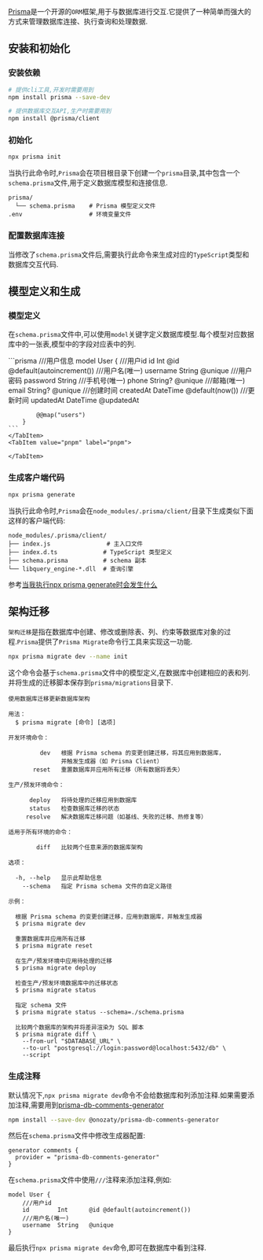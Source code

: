 [Prisma](https://www.prisma.io/docs/orm/overview/introduction/what-is-prisma)是一个开源的`ORM`框架,用于与数据库进行交互.它提供了一种简单而强大的方式来管理数据库连接、执行查询和处理数据.

## 安装和初始化

### 安装依赖
```bash
# 提供cli工具,开发时需要用到
npm install prisma --save-dev

# 提供数据库交互API,生产时需要用到
npm install @prisma/client
```

### 初始化

```bash
npx prisma init
```

当执行此命令时,`Prisma`会在项目根目录下创建一个`prisma`目录,其中包含一个`schema.prisma`文件,用于定义数据库模型和连接信息.

```text
prisma/
  └── schema.prisma    # Prisma 模型定义文件
.env                   # 环境变量文件
```

### 配置数据库连接


<DatabaseURLBuilder/>



当修改了`schema.prisma`文件后,需要执行此命令来生成对应的`TypeScript`类型和数据库交互代码.

## 模型定义和生成

### 模型定义

在`schema.prisma`文件中,可以使用`model`关键字定义数据库模型.每个模型对应数据库中的一张表,模型中的字段对应表中的列.


<Tabs>
    <TabItem value="base" label="基本" default>
    ```prisma
        ///用户信息
        model User {
            ///用户id
            id        Int      @id @default(autoincrement())
            ///用户名(唯一)
            username  String   @unique
            ///用户密码
            password  String
            ///手机号(唯一)
            phone     String?  @unique
            ///邮箱(唯一)
            email     String?  @unique
            ///创建时间
            createdAt DateTime @default(now())
            ///更新时间
            updatedAt DateTime @updatedAt

            @@map("users")
        }
    ```
    </TabItem>
    <TabItem value="pnpm" label="pnpm">

    </TabItem>
</Tabs>


### 生成客户端代码

```bash
npx prisma generate
```

当执行此命令时,`Prisma`会在`node_modules/.prisma/client/`目录下生成类似下面这样的客户端代码:

```text
node_modules/.prisma/client/
├── index.js                # 主入口文件
├── index.d.ts             # TypeScript 类型定义
├── schema.prisma          # schema 副本
└── libquery_engine-*.dll  # 查询引擎
```

参考[当我执行npx prisma generate时会发生什么](https://poe.com/s/vbPzPtG9lcLPLE1duu0s)

## 架构迁移

`架构迁移`是指在数据库中创建、修改或删除表、列、约束等数据库对象的过程.`Prisma`提供了`Prisma Migrate`命令行工具来实现这一功能.

```bash
npx prisma migrate dev --name init
```

这个命令会基于`schema.prisma`文件中的模型定义,在数据库中创建相应的表和列.并将生成的迁移脚本保存到`prisma/migrations`目录下.

```text
使用数据库迁移更新数据库架构

用法：
  $ prisma migrate [命令] [选项]

开发环境命令：

         dev   根据 Prisma schema 的变更创建迁移，将其应用到数据库，
               并触发生成器（如 Prisma Client）
       reset   重置数据库并应用所有迁移（所有数据将丢失）

生产/预发环境命令：

      deploy   将待处理的迁移应用到数据库
      status   检查数据库迁移的状态
     resolve   解决数据库迁移问题（如基线、失败的迁移、热修复等）

适用于所有环境的命令：

        diff   比较两个任意来源的数据库架构

选项：

  -h, --help   显示此帮助信息
    --schema   指定 Prisma schema 文件的自定义路径

示例：

  根据 Prisma schema 的变更创建迁移，应用到数据库，并触发生成器
  $ prisma migrate dev

  重置数据库并应用所有迁移
  $ prisma migrate reset

  在生产/预发环境中应用待处理的迁移
  $ prisma migrate deploy

  检查生产/预发环境数据库中的迁移状态
  $ prisma migrate status

  指定 schema 文件
  $ prisma migrate status --schema=./schema.prisma

  比较两个数据库的架构并将差异渲染为 SQL 脚本
  $ prisma migrate diff \
    --from-url "$DATABASE_URL" \
    --to-url "postgresql://login:password@localhost:5432/db" \
    --script
```

### 生成注释

默认情况下,`npx prisma migrate dev`命令不会给数据库和列添加注释.如果需要添加注释,需要用到[prisma-db-comments-generator](https://github.com/onozaty/prisma-db-comments-generator)

```bash
npm install --save-dev @onozaty/prisma-db-comments-generator
```

然后在`schema.prisma`文件中修改生成器配置:

```prisma
generator comments {
  provider = "prisma-db-comments-generator"
}
```

在`schema.prisma`文件中使用`///`注释来添加注释,例如:

```prisma
model User {
    ///用户id
    id        Int      @id @default(autoincrement())
    ///用户名(唯一)
    username  String   @unique
}
```

最后执行`npx prisma migrate dev`命令,即可在数据库中看到注释.
